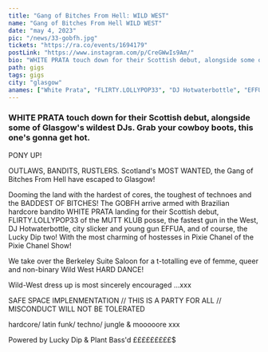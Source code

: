 ---
title: "Gang of Bitches From Hell: WILD WEST"
name: "Gang of Bitches From Hell WILD WEST"
date: "may 4, 2023"
pic: "/news/33-gobfh.jpg"
tickets: "https://ra.co/events/1694179"
postLink: "https://www.instagram.com/p/CreGWwIs9Am/"
bio: "WHITE PRATA touch down for their Scottish debut, alongside some of Glasgow's wildest DJs. Grab your cowboy boots, this one's gonna get hot."
path: gigs
tags: gigs
city: "glasgow"
anames: ["White Prata", "FLIRTY.LOLLYPOP33", "DJ Hotwaterbottle", "EFFUA"]
---

### WHITE PRATA touch down for their Scottish debut, alongside some of Glasgow's wildest DJs. Grab your cowboy boots, this one's gonna get hot.

PONY UP!

OUTLAWS, BANDITS, RUSTLERS. Scotland's MOST WANTED, the Gang of Bitches From Hell have escaped to Glasgow!

Dooming the land with the hardest of cores, the toughest of technoes and the BADDEST OF BITCHES!
The GOBFH arrive armed with Brazilian hardcore bandito WHITE PRATA landing for their Scottish debut, FLIRTY.LOLLYPOP33 of the MUTT KLUB posse, the fastest gun in the West, DJ Hotwaterbottle, city slicker and young gun EFFUA, and of course, the Lucky Dip two! With the most charming of hostesses in Pixie Chanel of the Pixie Chanel Show!

We take over the Berkeley Suite Saloon for a t-totalling eve of femme, queer and non-binary Wild West HARD DANCE!

Wild-West dress up is most sincerely encouraged ...xxx

SAFE SPACE IMPLENMENTATION // THIS IS A PARTY FOR ALL // MISCONDUCT WILL NOT BE TOLERATED

hardcore/ latin funk/ techno/ jungle & mooooore xxx

Powered by Lucky Dip & Plant Bass'd £$£$£$£$£$£$£$£$£$

